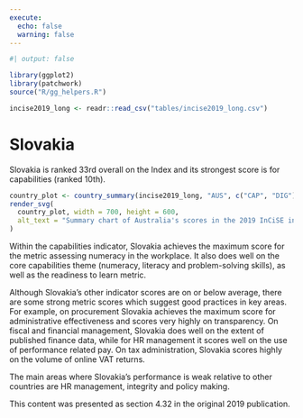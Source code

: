 ```yaml
---
execute:
  echo: false
  warning: false
---
```


<!-- DO NOT EDIT THIS FILE --->
<!-- AUTO GENERATED FROM r/generate_country_qmd.r --->

```r
#| output: false

library(ggplot2)
library(patchwork)
source("R/gg_helpers.R")

incise2019_long <- readr::read_csv("tables/incise2019_long.csv")

```

# Slovakia {#sec-country-svk .unnumbered}

:::{.lead}
Slovakia is ranked 33rd overall on the Index and its strongest score is for
capabilities (ranked 10th).
:::

```r
country_plot <- country_summary(incise2019_long, "AUS", c("CAP", "DIG"))
render_svg(
  country_plot, width = 700, height = 600,
  alt_text = "Summary chart of Australia's scores in the 2019 InCiSE index."
)
```

Within the capabilities indicator, Slovakia achieves the maximum score for the
metric assessing numeracy in the workplace. It also does well on the core
capabilities theme (numeracy, literacy and problem-solving skills), as well as
the readiness to learn metric.

Although Slovakia's other indicator scores are on or below average, there are
some strong metric scores which suggest good practices in key areas. For
example, on procurement Slovakia achieves the maximum score for administrative
effectiveness and scores very highly on transparency. On fiscal and financial
management, Slovakia does well on the extent of published finance data, while
for HR management it scores well on the use of performance related pay. On tax
administration, Slovakia scores highly on the volume of online VAT returns.

The main areas where Slovakia's performance is weak relative to other
countries are HR management, integrity and policy making.

::: {.callout-note .crf title="Cross-referencing note" icon="false"}
This content was presented as section 4.32 in the original 2019 publication.
:::
